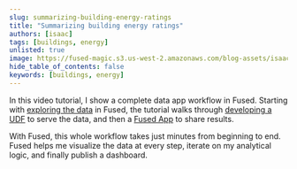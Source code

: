 ```yaml
---
slug: summarizing-building-energy-ratings
title: "Summarizing building energy ratings"
authors: [isaac]
tags: [buildings, energy]
unlisted: true
image: https://fused-magic.s3.us-west-2.amazonaws.com/blog-assets/isaac_app_buildings.png
hide_table_of_contents: false
keywords: [buildings, energy]
---
```


In this video tutorial, I show a complete data app workflow in Fused. Starting with [exploring the data](/workbench/file-explorer/) in Fused, the tutorial walks through [developing a UDF](/core-concepts/write/) to serve the data, and then a [Fused App](/workbench/app-builder/) to share results.

With Fused, this whole workflow takes just minutes from beginning to end. Fused helps me visualize the data at every step, iterate on my analytical logic, and finally publish a dashboard.


<ReactPlayer className="video__player" playing={true} muted={true} controls height="100%" url="https://youtu.be/crakOM4Pytg" width="100%" />
